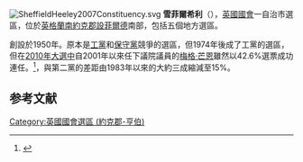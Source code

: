 [[File:SheffieldHeeley2007Constituency.svg|right]]
'''雪菲爾希利'''（{{lang-en|Sheffield Heeley}}），[[英國|英國]][[英國國會|國會]]一自治市選區，位於[[英格蘭|英格蘭]][[南約克郡|南約克郡]][[設菲爾德|設菲爾德]]南部，包括五個地方選區。

創設於1950年。原本是[[工黨_(英國)|工黨]]和[[保守黨_(英國)|保守黨]]競爭的選區，但1974年後成了工黨的選區，但在[[2010年英國大選|2010年大選中]]自2001年以來任下議院議員的[[梅格·芒恩|梅格·芒恩]]雖然以42.6%選票成功連任。<ref name="">{{cite news|publisher=[[英國廣播公司|英國廣播公司]]
|date=2010年5月7日
|title=Election 2010/Constituency/Sheffield Heeley
|url=http://news.bbc.co.uk/2/shared/election2010/results/constituency/d97.stm
}}</ref>，與第二黨的差距由1983年以來的大約三成縮減至15%。

==参考文献==
<div class="references-small">
<references></references>
</div>

{{DEFAULTSORT:Sheffield Heeley (Uk Parliament Constituency)}}
[[Category:英國國會選區_(約克郡-亨伯)|Category:英國國會選區 (約克郡-亨伯)]]